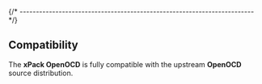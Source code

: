 
{/* ------------------------------------------------------------------------ */}

## Compatibility

The **xPack OpenOCD** is fully compatible with the
upstream **OpenOCD** source distribution.
